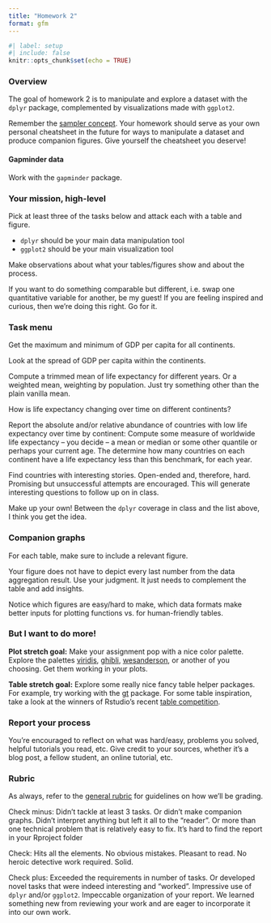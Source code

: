 ```yaml
---
title: "Homework 2"
format: gfm
---
```


```r
#| label: setup
#| include: false
knitr::opts_chunk$set(echo = TRUE)
```

### Overview

The goal of homework 2 is to manipulate and explore a dataset with the `dplyr` package, complemented by visualizations made with `ggplot2`.

Remember the [sampler concept](http://en.wikipedia.org/wiki/Sampler_(needlework)). Your homework should serve as your own personal cheatsheet in the future for ways to manipulate a dataset and produce companion figures. Give yourself the cheatsheet you deserve!

#### Gapminder data

Work with the `gapminder` package.

### Your mission, high-level

Pick at least three of the tasks below and attack each with a table and figure.

-   `dplyr` should be your main data manipulation tool
-   `ggplot2` should be your main visualization tool

Make observations about what your tables/figures show and about the process.

If you want to do something comparable but different, i.e. swap one quantitative variable for another, be my guest! If you are feeling inspired and curious, then we're doing this right. Go for it.

### Task menu

Get the maximum and minimum of GDP per capita for all continents.

Look at the spread of GDP per capita within the continents.

Compute a trimmed mean of life expectancy for different years. Or a weighted mean, weighting by population. Just try something other than the plain vanilla mean.

How is life expectancy changing over time on different continents?

Report the absolute and/or relative abundance of countries with low life expectancy over time by continent: Compute some measure of worldwide life expectancy – you decide – a mean or median or some other quantile or perhaps your current age. The determine how many countries on each continent have a life expectancy less than this benchmark, for each year.

Find countries with interesting stories. Open-ended and, therefore, hard. Promising but unsuccessful attempts are encouraged. This will generate interesting questions to follow up on in class.

Make up your own! Between the `dplyr` coverage in class and the list above, I think you get the idea.

### Companion graphs

For each table, make sure to include a relevant figure.

Your figure does not have to depict every last number from the data aggregation result. Use your judgment. It just needs to complement the table and add insights.

Notice which figures are easy/hard to make, which data formats make better inputs for plotting functions vs. for human-friendly tables.

### But I want to do more!

**Plot stretch goal:** Make your assignment pop with a nice color palette. Explore the palettes [viridis](https://cran.r-project.org/web/packages/viridis/vignettes/intro-to-viridis.html), [ghibli](https://github.com/ewenme/ghibli), [wesanderson](https://github.com/karthik/wesanderson), or another of you choosing. Get them working in your plots.

**Table stretch goal:** Explore some really nice fancy table helper packages. For example, try working with the [gt](https://gt.rstudio.com/) package. For some table inspiration, take a look at the winners of Rstudio's recent [table competition](https://blog.rstudio.com/2020/12/23/winners-of-the-2020-rstudio-table-contest/).

### Report your process

You're encouraged to reflect on what was hard/easy, problems you solved, helpful tutorials you read, etc. Give credit to your sources, whether it's a blog post, a fellow student, an online tutorial, etc.

### Rubric

As always, refer to the [general rubric](general-rubric.md) for guidelines on how we'll be grading.

Check minus: Didn't tackle at least 3 tasks. Or didn't make companion graphs. Didn't interpret anything but left it all to the "reader". Or more than one technical problem that is relatively easy to fix. It's hard to find the report in your Rproject folder

Check: Hits all the elements. No obvious mistakes. Pleasant to read. No heroic detective work required. Solid.

Check plus: Exceeded the requirements in number of tasks. Or developed novel tasks that were indeed interesting and "worked". Impressive use of `dplyr` and/or `ggplot2`. Impeccable organization of your report. We learned something new from reviewing your work and are eager to incorporate it into our own work.
